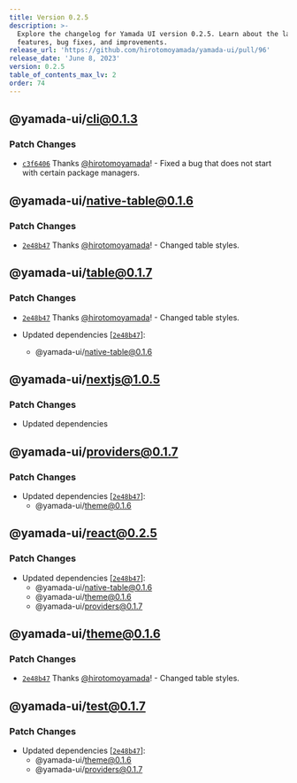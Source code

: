 ```yaml
---
title: Version 0.2.5
description: >-
  Explore the changelog for Yamada UI version 0.2.5. Learn about the latest
  features, bug fixes, and improvements.
release_url: 'https://github.com/hirotomoyamada/yamada-ui/pull/96'
release_date: 'June 8, 2023'
version: 0.2.5
table_of_contents_max_lv: 2
order: 74
---
```


## @yamada-ui/cli@0.1.3

### Patch Changes

- [`c3f6406`](https://github.com/hirotomoyamada/yamada-ui/commit/c3f6406f2d1483bd3f1c3f8dac90650ccaee16bf) Thanks [@hirotomoyamada](https://github.com/hirotomoyamada)! - Fixed a bug that does not start with certain package managers.

## @yamada-ui/native-table@0.1.6

### Patch Changes

- [`2e48b47`](https://github.com/hirotomoyamada/yamada-ui/commit/2e48b4743186263a9d8f2f8442575b7a59df9ca8) Thanks [@hirotomoyamada](https://github.com/hirotomoyamada)! - Changed table styles.

## @yamada-ui/table@0.1.7

### Patch Changes

- [`2e48b47`](https://github.com/hirotomoyamada/yamada-ui/commit/2e48b4743186263a9d8f2f8442575b7a59df9ca8) Thanks [@hirotomoyamada](https://github.com/hirotomoyamada)! - Changed table styles.

- Updated dependencies \[[`2e48b47`](https://github.com/hirotomoyamada/yamada-ui/commit/2e48b4743186263a9d8f2f8442575b7a59df9ca8)]:
  - @yamada-ui/native-table@0.1.6

## @yamada-ui/nextjs@1.0.5

### Patch Changes

- Updated dependencies

## @yamada-ui/providers@0.1.7

### Patch Changes

- Updated dependencies \[[`2e48b47`](https://github.com/hirotomoyamada/yamada-ui/commit/2e48b4743186263a9d8f2f8442575b7a59df9ca8)]:
  - @yamada-ui/theme@0.1.6

## @yamada-ui/react@0.2.5

### Patch Changes

- Updated dependencies \[[`2e48b47`](https://github.com/hirotomoyamada/yamada-ui/commit/2e48b4743186263a9d8f2f8442575b7a59df9ca8)]:
  - @yamada-ui/native-table@0.1.6
  - @yamada-ui/theme@0.1.6
  - @yamada-ui/providers@0.1.7

## @yamada-ui/theme@0.1.6

### Patch Changes

- [`2e48b47`](https://github.com/hirotomoyamada/yamada-ui/commit/2e48b4743186263a9d8f2f8442575b7a59df9ca8) Thanks [@hirotomoyamada](https://github.com/hirotomoyamada)! - Changed table styles.

## @yamada-ui/test@0.1.7

### Patch Changes

- Updated dependencies \[[`2e48b47`](https://github.com/hirotomoyamada/yamada-ui/commit/2e48b4743186263a9d8f2f8442575b7a59df9ca8)]:
  - @yamada-ui/theme@0.1.6
  - @yamada-ui/providers@0.1.7
